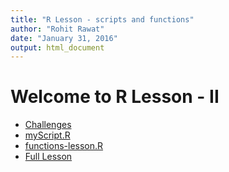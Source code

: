 ```yaml
---
title: "R Lesson - scripts and functions"
author: "Rohit Rawat"
date: "January 31, 2016"
output: html_document
---
```


# Welcome to R Lesson - II

- [Challenges](challenges.html)
- [myScript.R](myScript.R)
- [functions-lesson.R](functions-lesson.R)
- [Full Lesson](lesson.html)
